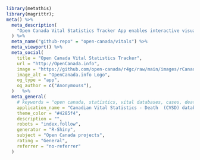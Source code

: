 
```r
library(metathis)
library(magrittr); 
meta() %>%
  meta_description(
    "Open Canada Vital Statistics Tracker App enables interactive visualization of data from 'Statistics Canada, Canadian Vital Statistics - Death  (CVSD)' database'"
  ) %>%
  meta_name("github-repo" = "open-canada/vitals") %>%
  meta_viewport() %>%
  meta_social(
    title = "Open Canada Vital Statistics Tracker",
    url = "http://OpenCanada.info",
    image = "https://github.com/open-canada/r4gc/raw/main/images/rCanada-octogon.png",
    image_alt = "OpenCanada.info Logo",
    og_type = "app",
    og_author = c("Anonymouss"),
  )   %>%
  meta_general(
    # keywords = "open canada, statistics, vital databases, cases, deaths, births, covidcanada, covid", # This does not work
    application_name = "Canadian Vital Statistics - Death  (CVSD) database data tracker",
    theme_color = "#4285f4",
    description = "",
    robots = "index,follow",
    generator = "R-Shiny",
    subject = "Open Canada projects",
    rating = "General",
    referrer = "no-referrer"
  )
``` 

<!--
  MIT License

Copyright (c) 2021 open-canada

Permission is hereby granted, free of charge, to any person obtaining a copy
of this software and associated documentation files (the "Software"), to deal
in the Software without restriction, including without limitation the rights
to use, copy, modify, merge, publish, distribute, sublicense, and/or sell
copies of the Software, and to permit persons to whom the Software is
furnished to do so, subject to the following conditions:
  
  The above copyright notice and this permission notice shall be included in all
copies or substantial portions of the Software.

THE SOFTWARE IS PROVIDED "AS IS", WITHOUT WARRANTY OF ANY KIND, EXPRESS OR
IMPLIED, INCLUDING BUT NOT LIMITED TO THE WARRANTIES OF MERCHANTABILITY,
FITNESS FOR A PARTICULAR PURPOSE AND NONINFRINGEMENT. IN NO EVENT SHALL THE
AUTHORS OR COPYRIGHT HOLDERS BE LIABLE FOR ANY CLAIM, DAMAGES OR OTHER
LIABILITY, WHETHER IN AN ACTION OF CONTRACT, TORT OR OTHERWISE, ARISING FROM,
OUT OF OR IN CONNECTION WITH THE SOFTWARE OR THE USE OR OTHER DEALINGS IN THE
SOFTWARE.
-->
  